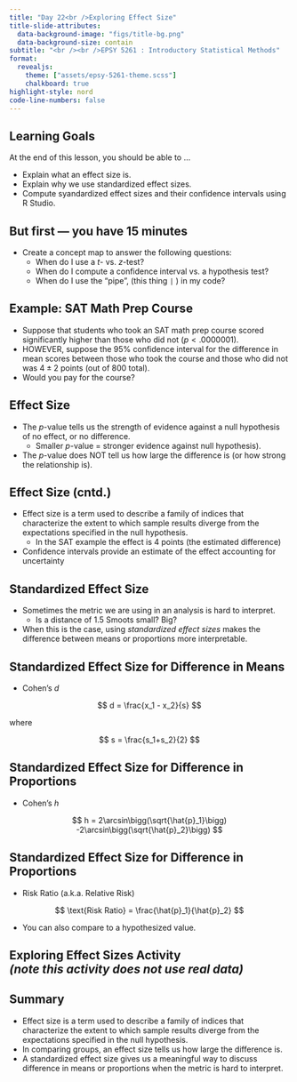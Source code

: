 ```yaml
---
title: "Day 22<br />Exploring Effect Size"
title-slide-attributes:
  data-background-image: "figs/title-bg.png"
  data-background-size: contain
subtitle: "<br /><br />EPSY 5261 : Introductory Statistical Methods"
format:
  revealjs: 
    theme: ["assets/epsy-5261-theme.scss"]
    chalkboard: true
highlight-style: nord
code-line-numbers: false
---
```



## Learning Goals

At the end of this lesson, you should be able to ...

- Explain what an effect size is.
- Explain why we use standardized effect sizes.
- Compute syandardized effect sizes and their confidence intervals using R Studio.


## But first --- you have 15 minutes

- Create a concept map to answer the following questions: 
  + When do I use a *t*- vs. *z*-test?
  + When do I compute a confidence interval vs. a hypothesis test?
  + When do I use the "pipe", (this thing `|` ) in my code?
  

## Example: SAT Math Prep Course

- Suppose that students who took an SAT math prep course scored significantly higher than those who did not ($p < .0000001$).
- HOWEVER, suppose the 95% confidence interval for the difference in mean scores between those who took the course and those who did not was $4 \pm 2$ points (out of 800 total).
- Would you pay for the course?


## Effect Size

- The *p*-value tells us the strength of evidence against a null hypothesis of no effect, or no difference.
  + Smaller *p*-value = stronger evidence against null hypothesis).
- The *p*-value does NOT tell us how large the difference is (or how strong the relationship is).


## Effect Size (cntd.)

- Effect size is a term used to describe a family of indices that characterize the extent to which sample results diverge from the expectations specified in the null hypothesis.
  + In the SAT example the effect is 4 points (the estimated difference)
- Confidence intervals provide an estimate of the effect accounting for uncertainty


## Standardized Effect Size

- Sometimes the metric we are using in an analysis is hard to interpret.
  + Is a distance of 1.5 Smoots small? Big?
- When this is the case, using *standardized effect sizes* makes the difference between means or proportions more interpretable.


## Standardized Effect Size for Difference in Means

- Cohen's *d*

$$
d = \frac{x_1 - x_2}{s}
$$

where

$$
s = \frac{s_1+s_2}{2}
$$


## Standardized Effect Size for Difference in Proportions

- Cohen's *h*

$$
h = 2\arcsin\bigg(\sqrt{\hat{p}_1}\bigg) -2\arcsin\bigg(\sqrt{\hat{p}_2}\bigg)
$$


## Standardized Effect Size for Difference in Proportions

- Risk Ratio (a.k.a. Relative Risk)

$$
\text{Risk Ratio} = \frac{\hat{p}_1}{\hat{p}_2}
$$

- You can also compare to a hypothesized value.


## Exploring Effect Sizes Activity<br />*(note this activity does not use real data)* {.center background-image="figs/section-bg.png" background-size=contain}


## Summary

- Effect size is a term used to describe a family of indices that characterize the extent to which sample results diverge from the expectations specified in the null hypothesis.
- In comparing groups, an effect size tells us how large the difference is.
- A standardized effect size gives us a meaningful way to discuss difference in means or proportions when the metric is hard to interpret.





